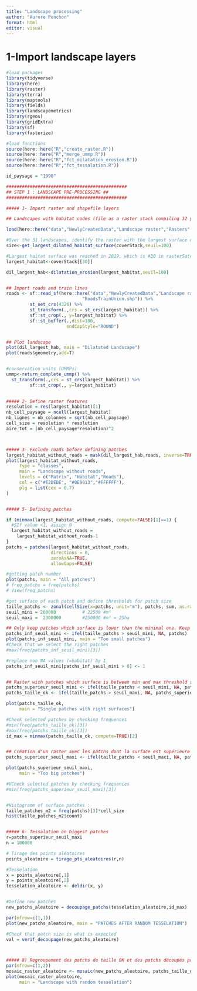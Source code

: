 ```yaml
---
title: "Landscape processing"
author: "Aurore Ponchon"
format: html
editor: visual
---
```


# 1-Import landscape layers

```r
#load packages
library(tidyverse)
library(here)
library(raster)
library(terra)
library(maptools)
library(fields)
library(landscapemetrics)
library(rgeos) 
library(gridExtra)
library(sf)
library(fasterize)

#load functions
source(here::here("R","create_raster.R"))
source(here::here("R","merge_ummp.R"))
source(here::here("R","fct_dilatation_erosion.R"))
source(here::here("R","fct_tessalation.R"))

id_paysage = "1990"

##############################################
## STEP 1 : LANDSCAPE PRE-PROCESSING ##
##############################################

##### 1- Import raster and shapefile layers

## Landscapes with habitat codes (file as a raster stack compiling 32 years from 1990 to 2021)

load(here::here("data","NewlyCreatedData","Landscape raster","Rasters","LandUseStack.RData"))

#Over the 31 landscapes, identify the raster with the largest surface of habitat to define patches
size<-get_largest_dilated_habitat_surface(coverStack,seuil=100)

#Largest haitat surface was reached in 2019, which is #30 in rasterSatck
largest_habitat<-coverStack[[30]]

dil_largest_hab<-dilatation_erosion(largest_habitat,seuil=100)


## Import roads and train lines
roads <- sf::read_sf(here::here("data","NewlyCreatedData","Landscape raster","SHP", 
                             "RoadsTrainUnion.shp")) %>% 
         st_set_crs(4326) %>% 
         st_transform(.,crs = st_crs(largest_habitat)) %>% 
         sf::st_crop(., y=largest_habitat) %>% 
         sf::st_buffer(.,dist=100,
                       endCapStyle="ROUND")


## Plot landscape
plot(dil_largest_hab, main = "Dilatated Landscape")
plot(roads$geometry,add=T)


#conservation units (UMMPs)
ummp<-return_complete_ummp() %>% 
  st_transform(.,crs = st_crs(largest_habitat)) %>% 
         sf::st_crop(., y=largest_habitat)
  

##### 2- Define raster features
resolution = res(largest_habitat)[1]
nb_cell_paysage = ncell(largest_habitat)
nb_lignes = nb_colonnes = sqrt(nb_cell_paysage)
cell_size = resolution * resolution
aire_tot = (nb_cell_paysage*resolution)^2



##### 3- Exclude roads before defining patches
largest_habitat_without_roads = mask(dil_largest_hab,roads, inverse=TRUE)
plot(largest_habitat_without_roads, 
     type = "classes", 
     main = "Landscape without roads",
     levels = c("Matrix", "Habitat","Roads"),
     col = c("#E2DEDE", "#0E9813","#FFFFFF"), 
     plg = list(cex = 0.7)
)


##### 5- Defining patches

if (minmax(largest_habitat_without_roads, compute=FALSE)[1]==1) { 
  #SIf value <1, assign 0
  largest_habitat_without_roads = 
    largest_habitat_without_roads-1
}
patchs = patches(largest_habitat_without_roads,
                 directions = 8, 
                 zeroAsNA=TRUE, 
                 allowGaps=FALSE)

#getting patch number
plot(patchs, main = "All patches")
# freq_patchs = freq(patchs)
# View(freq_patchs)

#get surface of each patch and define thresholds for patch size
taille_patchs <- zonal(cellSize(x=patchs, unit="m"), patchs, sum, as.raster=TRUE)
seuil_mini = 200000          # 22500 #m²
seuil_maxi =  2300000        #250000 #m² = 25ha

## Only keep patches which surface is lower than the minimal one. Keep object for the cost layer
patchs_inf_seuil_mini <- ifel(taille_patchs > seuil_mini, NA, patchs)
plot(patchs_inf_seuil_mini, main = "Too small patches")
#Check that we select the right patches
#max(freq(patchs_inf_seuil_mini)[3])

#replace non NA values (=habitat) by 1 
patchs_inf_seuil_mini[patchs_inf_seuil_mini > 0] <- 1


## Raster with patches which surface is between min and max threshold surfaces 
patchs_superieur_seuil_mini <- ifel(taille_patchs < seuil_mini, NA, patchs)
patchs_taille_ok <- ifel(taille_patchs > seuil_maxi, NA, patchs_superieur_seuil_mini)

plot(patchs_taille_ok, 
     main = "Single patches with right surfaces")

#Check selected patches by checking frequences
#min(freq(patchs_taille_ok)[3])
#max(freq(patchs_taille_ok)[3])
id_max = minmax(patchs_taille_ok, compute=TRUE)[2]


## Création d'un raster avec les patchs dont la surface est supérieure au max --> tessalation
patchs_superieur_seuil_maxi <- ifel(taille_patchs < seuil_maxi, NA, patchs)

plot(patchs_superieur_seuil_maxi, 
     main = "Too big patches")

#VCheck selected patches by checking frequences
#min(freq(patchs_superieur_seuil_maxi)[3])


#Histogramm of surface patches : 
taille_patches_m2 = freq(patchs)[3]*cell_size
hist(taille_patches_m2$count)


##### 6- Tessalation on biggest patches
r=patchs_superieur_seuil_maxi
n = 100000

# Tirage des points aléatoires
points_aleatoire = tirage_pts_aleatoires(r,n)

#Tesselation
x = points_aleatoire[,1]
y = points_aleatoire[,2]
tesselation_aleatoire <- deldir(x, y)


#Define new patches
new_patchs_aleatoire = decoupage_patchs(tesselation_aleatoire,id_max)

par(mfrow=c(1,1))
plot(new_patchs_aleatoire, main = "PATCHES AFTER RANDOM TESSELATION")

#Check that patch size is what is expected 
val = verif_decoupage(new_patchs_aleatoire)



##### 8) Regroupement des patchs de taille OK et des patchs découpés précédement
par(mfrow=c(1,2))
mosaic_raster_aleatoire <- mosaic(new_patchs_aleatoire, patchs_taille_ok)
plot(mosaic_raster_aleatoire, 
     main = "Landscape with random tesselation")


```

# 
